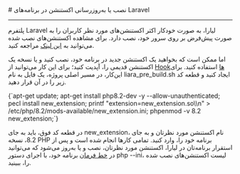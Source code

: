 

<Layout>
<Head>
<title>مستندات نصب یا به‌روزرسانی اکستنشن در Laravel - لیارا</title>
</Head>
# نصب یا به‌روزرسانی اکستنشن در برنامه‌های Laravel
<hr className="mb-2" />

پلتفرم Laravel لیارا، به صورت خودکار اکثر اکستنشن‌های مورد نظر کاربران را به صورت پیش‌فرض بر روی سرور خود، نصب دارد. 
برای مشاهده اکستنشن‌های نصب شده می‌توانید به <a href="see-extension" className="text-[#2196f3] ">این لینک</a> مراجعه کنید.

اما ممکن است که بخواهید یک اکستنشن جدید در برنامه خود، نصب کنید و یا نسخه یک اکستنشن قدیمی را، آپدیت کنید؛ برای این کار می‌توانید از <a href="./use-hooks" className="text-[#2196f3] ">Hookها</a> استفاده کنید.
برای این‌کار، در مسیر اصلی پروژه، یک فایل به نام <Important>liara_pre_build.sh</Important> ایجاد کنید و قطعه کد زیر را در آن قرار دهید. 
<div className='h-2' />
<div dir='ltr'>
<Highlight className="sh">
{`apt-get update;
apt-get install php8.2-dev  -y --allow-unauthenticated;
pecl install new_extension;
printf "extension=new_extension.so\\n" > /etc/php/8.2/mods-available/new_extension.ini;
phpenmod -v 8.2 new_extension;`}
</Highlight>
</div>
<div className='h-2' />

در قطعه کد فوق، باید به جای <Important>new_extension</Important>، نام اکستنشن مورد نظرتان و به جای <Important>8.2</Important>، نسخه PHP برنامه خود را، وارد کنید.
تمامی کارها انجام شده است و پس از استقرار برنامه‌تان در لیارا، اکستنشن مورد نظرتان، نصب و یا به‌روز می‌شود که می‌توانید در <a href="../../details/console-shell" className="text-[#2196f3] ">خط فرمان</a> برنامه خود، با اجرای دستور <Important>php --ini</Important>، لیست اکستنشن‌های نصب شده را، ببینید.

<NextPage next="./see-extension"/>
</Layout>